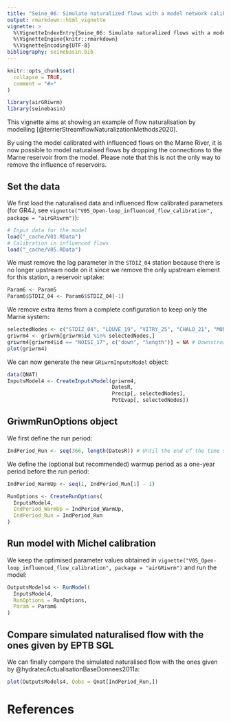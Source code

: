 ```yaml
---
title: "Seine_06: Simulate naturalized flows with a model network calibrated with influenced flows"
output: rmarkdown::html_vignette
vignette: >
  %\VignetteIndexEntry{Seine_06: Simulate naturalized flows with a model network calibrated with influenced flows}
  %\VignetteEngine{knitr::rmarkdown}
  %\VignetteEncoding{UTF-8}
bibliography: seinebasin.bib
---
```


```r
knitr::opts_chunk$set(
  collapse = TRUE,
  comment = "#>"
)
```

```r
library(airGRiwrm)
library(seinebasin)
```

This vignette aims at showing an example of flow naturalisation by modelling [@terrierStreamflowNaturalizationMethods2020].

By using the model calibrated with influenced flows on the Marne River, it is now possible to model naturalised flows by dropping the connections to the Marne reservoir from the model. Please note that this is not the only way to remove the influence of reservoirs.

## Set the data

We first load the naturalised data and influenced flow calibrated parameters (for GR4J, see `vignette("V05_Open-loop_influenced_flow_calibration", package = "airGRiwrm")`):

```r
# Input data for the model
load("_cache/V01.RData")
# Calibration in influenced flows
load("_cache/V05.RData")
```

We must remove the lag parameter in the `STDIZ_04` station because there is no longer upstream node on it since we remove the only upstream element for this station, a reservoir uptake:

```r
Param6 <- Param5
Param6$STDIZ_04 <- Param6$STDIZ_04[-1]
```

We remove extra items from a complete configuration to keep only the Marne system:

```r
selectedNodes <- c("STDIZ_04", "LOUVE_19", "VITRY_25", "CHALO_21", "MONTR_18", "NOISI_17")
griwrm4 <- griwrm[griwrm$id %in% selectedNodes,]
griwrm4[griwrm4$id == "NOISI_17", c("down", "length")] = NA # Downstream station instead of PARIS_05
plot(griwrm4)
```

We can now generate the new `GRiwrmInputsModel` object:

```r
data(QNAT)
InputsModel4 <- CreateInputsModel(griwrm4,
                                  DatesR,
                                  Precip[, selectedNodes],
                                  PotEvap[, selectedNodes])
```

## GriwmRunOptions object

We first define the run period:

```r
IndPeriod_Run <- seq(366, length(DatesR)) # Until the end of the time series
```

We define the (optional but recommended) warmup period as a one-year period before the run period:

```r
IndPeriod_WarmUp <- seq(1, IndPeriod_Run[1] - 1)
```

```r
RunOptions <- CreateRunOptions(
  InputsModel4,
  IndPeriod_WarmUp = IndPeriod_WarmUp,
  IndPeriod_Run = IndPeriod_Run
)
```

## Run model with Michel calibration

We keep the optimised parameter values obtained in `vignette("V05_Open-loop_influenced_flow_calibration", package = "airGRiwrm")` and run the model:

```r
OutputsModels4 <- RunModel(
  InputsModel4,
  RunOptions = RunOptions,
  Param = Param6
)
```

## Compare simulated naturalised flow with the ones given by EPTB SGL

We can finally compare the simulated naturalised flow with the ones given by @hydratecActualisationBaseDonnees2011a:

```r
plot(OutputsModels4, Qobs = Qnat[IndPeriod_Run,])
```

# References
